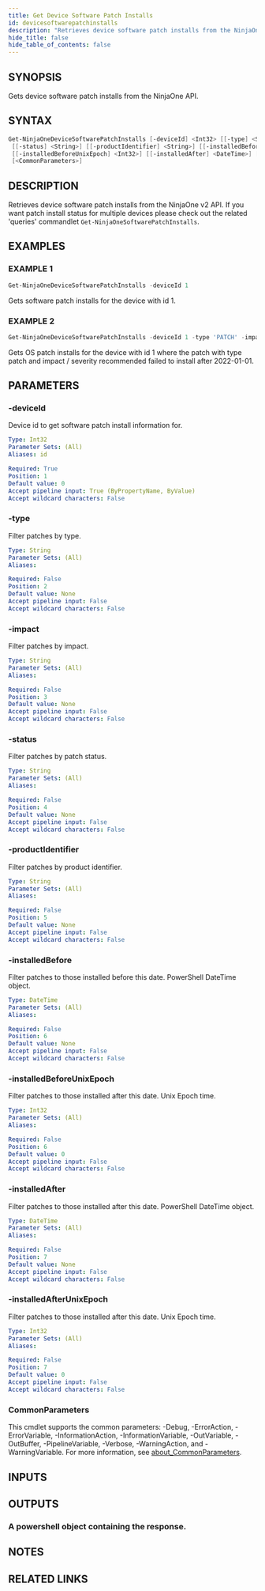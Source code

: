 ```yaml
---
title: Get Device Software Patch Installs
id: devicesoftwarepatchinstalls
description: "Retrieves device software patch installs from the NinjaOne v2 API. If you want patch install status for multiple devices please check out the related 'queries' commandlet `Get-NinjaOneSoftwarePatchInstalls`."
hide_title: false
hide_table_of_contents: false
---
```


## SYNOPSIS

Gets device software patch installs from the NinjaOne API.

## SYNTAX

```powershell
Get-NinjaOneDeviceSoftwarePatchInstalls [-deviceId] <Int32> [[-type] <String>] [[-impact] <String>]
 [[-status] <String>] [[-productIdentifier] <String>] [[-installedBefore] <DateTime>]
 [[-installedBeforeUnixEpoch] <Int32>] [[-installedAfter] <DateTime>] [[-installedAfterUnixEpoch] <Int32>]
 [<CommonParameters>]
```

## DESCRIPTION

Retrieves device software patch installs from the NinjaOne v2 API.
If you want patch install status for multiple devices please check out the related 'queries' commandlet `Get-NinjaOneSoftwarePatchInstalls`.

## EXAMPLES

### EXAMPLE 1

```powershell
Get-NinjaOneDeviceSoftwarePatchInstalls -deviceId 1
```

Gets software patch installs for the device with id 1.

### EXAMPLE 2

```powershell
Get-NinjaOneDeviceSoftwarePatchInstalls -deviceId 1 -type 'PATCH' -impact 'RECOMMENDED' -status 'FAILED' -installedAfter (Get-Date 2022/01/01)
```

Gets OS patch installs for the device with id 1 where the patch with type patch and impact / severity recommended failed to install after 2022-01-01.

## PARAMETERS

### -deviceId

Device id to get software patch install information for.

```yaml
Type: Int32
Parameter Sets: (All)
Aliases: id

Required: True
Position: 1
Default value: 0
Accept pipeline input: True (ByPropertyName, ByValue)
Accept wildcard characters: False
```

### -type

Filter patches by type.

```yaml
Type: String
Parameter Sets: (All)
Aliases:

Required: False
Position: 2
Default value: None
Accept pipeline input: False
Accept wildcard characters: False
```

### -impact

Filter patches by impact.

```yaml
Type: String
Parameter Sets: (All)
Aliases:

Required: False
Position: 3
Default value: None
Accept pipeline input: False
Accept wildcard characters: False
```

### -status

Filter patches by patch status.

```yaml
Type: String
Parameter Sets: (All)
Aliases:

Required: False
Position: 4
Default value: None
Accept pipeline input: False
Accept wildcard characters: False
```

### -productIdentifier

Filter patches by product identifier.

```yaml
Type: String
Parameter Sets: (All)
Aliases:

Required: False
Position: 5
Default value: None
Accept pipeline input: False
Accept wildcard characters: False
```

### -installedBefore

Filter patches to those installed before this date.
PowerShell DateTime object.

```yaml
Type: DateTime
Parameter Sets: (All)
Aliases:

Required: False
Position: 6
Default value: None
Accept pipeline input: False
Accept wildcard characters: False
```

### -installedBeforeUnixEpoch

Filter patches to those installed after this date.
Unix Epoch time.

```yaml
Type: Int32
Parameter Sets: (All)
Aliases:

Required: False
Position: 6
Default value: 0
Accept pipeline input: False
Accept wildcard characters: False
```

### -installedAfter

Filter patches to those installed after this date.
PowerShell DateTime object.

```yaml
Type: DateTime
Parameter Sets: (All)
Aliases:

Required: False
Position: 7
Default value: None
Accept pipeline input: False
Accept wildcard characters: False
```

### -installedAfterUnixEpoch

Filter patches to those installed after this date.
Unix Epoch time.

```yaml
Type: Int32
Parameter Sets: (All)
Aliases:

Required: False
Position: 7
Default value: 0
Accept pipeline input: False
Accept wildcard characters: False
```

### CommonParameters

This cmdlet supports the common parameters: -Debug, -ErrorAction, -ErrorVariable, -InformationAction, -InformationVariable, -OutVariable, -OutBuffer, -PipelineVariable, -Verbose, -WarningAction, and -WarningVariable. For more information, see [about_CommonParameters](http://go.microsoft.com/fwlink/?LinkID=113216).

## INPUTS

## OUTPUTS

### A powershell object containing the response.

## NOTES

## RELATED LINKS
